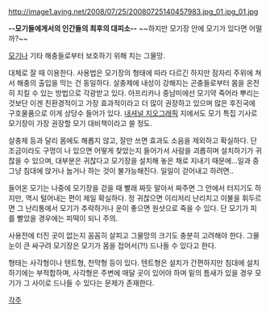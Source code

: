 http://image1.aving.net/2008/07/25/20080725140457983.jpg_01.jpg_01.jpg

'''--모기들에게서의 인간들의 최후의 대피소--''' ~~하지만 모기장 안에 모기가 있다면 어떨까?~~


[[모기]]나 기타 해충들로부터 보호하기 위해 치는 그물망.

대체로 잘 때 이용한다. 사용법은 모기장의 형태에 따라 다르긴 하지만 잠자리 주위에 쳐서 해충의 출입을 막는 건 동일하다. 살충제에 내성이 강해지는 곤충들로부터 몸을 온전히 지킬 수 있는 방법으로 각광받고 있다.  아프리카나 중남미에선 모기약 죽어라 뿌리는 것보단 이겐 친환경적이고 가장 효과적이라고 더 많이 권장하고 있으며 많은 후진국에 구호물품으로 이게 상당수 들어가 있다. [[내셔널 지오그래픽]] 지에서도 모기 특집 기사로 모기장이 가장 권장할 모기 대비책이라고 쓸 정도.

살충제 등과 달리 몸에도 해롭지 않고, 잘만 쓰면 효과도 소음을 제외하고 확실하다. 단 조금이라도 구멍이 나 있으면 어떻게 찾았는지 들어가서 사람을 괴롭히며 설치하기가 귀찮을 수 있으며, 대부분은 귀찮다고 모기장을 설치해 놓은 채로 지내기 때문에...일과 중 그냥 침대에 앉거나 눕거나 하는 것이 불가능해진다. 일일이 걷어내고 하려면..

들어온 모기는 나중에 모기장을 걷을 때 빨래 짜듯 말아서 짜주면 그 안에서 터지기도 하지만, 역시 털어내는 편이 제일 확실하다. 정 귀찮으면 이리저리 난리치고 이불을 휘두르면 그 난리통에서 모기가 추락하거나 운이 좋으면 원샷으로 죽을 수 있다. 단 모기가 피를 빨았을 경우에는 피떡이 되니 주의.

사용전에 터진 곳이 없는지 꼼꼼히 살피고 그물망의 크기도 충분히 고려해야 한다. 그물눈이 큰 싸구려 모기장은 모기가 몸을 접어서(?!) 드나들 수 있다고 한다.

형태는 사각형이나 텐트형, 천막형 등이 있다. 텐트형은 설치가 간편하지만 침대에 설치하기에는 부적합하며, 사각형은 주변에 매달 곳이 있어야 하며 밑의 틈새가 있을 경우 모기가 그 사이로 드나들 수 있다는 문제가 존재한다. 

[[각주]]

